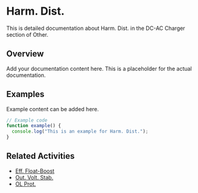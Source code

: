 # Harm. Dist.

This is detailed documentation about Harm. Dist. in the DC-AC Charger section of Other.

## Overview

Add your documentation content here. This is a placeholder for the actual documentation.

## Examples

Example content can be added here.

```typescript
// Example code
function example() {
  console.log("This is an example for Harm. Dist.");
}
```

## Related Activities

- [Eff. Float-Boost](/docs/other/dc-ac-charger/eff-float-boost)
- [Out. Volt. Stab.](/docs/other/dc-ac-charger/out-volt-stab)
- [OL Prot.](/docs/other/dc-ac-charger/ol-prot)
